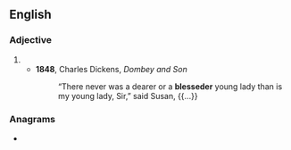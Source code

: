 ==English==

===Adjective===
{{head|en|comparative adjective}}

# {{en-comparative of|blessed}}
#* '''1848''', Charles Dickens, ''Dombey and Son''
#*: “There never was a dearer or a '''blesseder''' young lady than is my young lady, Sir,” said Susan, {{...}}

===Anagrams===
* {{anagrams|en|a=bdeeelrss|reblessed}}
